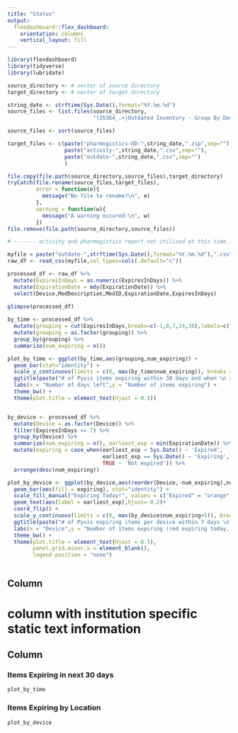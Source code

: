 ```yaml
---
title: "Status"
output: 
  flexdashboard::flex_dashboard:
    orientation: columns
    vertical_layout: fill
---
```


```r
library(flexdashboard)
library(tidyverse)
library(lubridate)

source_directory <- # vector of source directory
target_directory <- # vector of target directory

string_date <- strftime(Sys.Date(),format="%Y.%m.%d")
source_files <- list.files(source_directory, 
                           "(35364_.+|Outdated Inventory - Group By Device|All Station Event Report - Sort by Station)(.zip|.csv)$")

source_files <- sort(source_files)

target_files <- c(paste("pharmogistics-OD-",string_date,".zip",sep=""),
                  paste("activity-",string_date,".csv",sep=""),
                  paste("outdate-",string_date,".csv",sep="")
                  )

file.copy(file.path(source_directory,source_files),target_directory)
tryCatch(file.rename(source_files,target_files),
         error = function(e){
           message("No file to rename?\n", e)
         },
         warning = function(w){
           message("A warning occured:\n", w)
         })
file.remove(file.path(source_directory,source_files))

# ------- activity and pharmogistics report not utilized at this time...

myfile = paste("outdate-",strftime(Sys.Date(),format="%Y.%m.%d"),".csv",sep="")
raw_df <- read_csv(myfile,col_types=cols(.default="c"))

processed_df <- raw_df %>% 
  mutate(ExpiresInDays = as.numeric(ExpiresInDays)) %>%
  mutate(ExpirationDate = mdy(ExpirationDate)) %>%
  select(Device,MedDescription,MedID,ExpirationDate,ExpiresInDays)

glimpse(processed_df)
  
by_time <- processed_df %>%
  mutate(grouping = cut(ExpiresInDays,breaks=c(-1,0,7,14,30),labels=c("TODAY!!!","1 Week","2 Weeks","4 Weeks"))) %>%
  mutate(grouping = as.factor(grouping)) %>%
  group_by(grouping) %>%
  summarize(num_expiring = n())

plot_by_time <- ggplot(by_time,aes(grouping,num_expiring)) + 
  geom_bar(stat="identity") +
  scale_y_continuous(limits = c(0, max(by_time$num_expiring)), breaks = seq(0, max(by_time$num_expiring), by = 50)) +
  ggtitle(paste("# of Pyxis items expiring within 30 days and when \n as of ", as.character(Sys.Date()))) +
  labs(x = "Number of days left",y = "Number of items expiring") +
  theme_bw() +
  theme(plot.title = element_text(hjust = 0.5))


by_device <- processed_df %>%
  mutate(Device = as.factor(Device)) %>%
  filter(ExpiresInDays <= 7) %>%
  group_by(Device) %>%
  summarize(num_expiring = n(), earliest_exp = min(ExpirationDate)) %>%
  mutate(expiring = case_when(earliest_exp < Sys.Date() ~ 'Expired',
                              earliest_exp == Sys.Date() ~ 'Expiring',
                              TRUE ~ 'Not expired')) %>%
  arrange(desc(num_expiring))

plot_by_device <- ggplot(by_device,aes(reorder(Device,-num_expiring),num_expiring)) + 
  geom_bar(aes(fill = expiring), stat="identity") +
  scale_fill_manual("Expiring Today!", values = c("Expired" = "orange", "Expiring" = "firebrick", "Not expired" =  "lightblue")) +
  geom_text(aes(label = earliest_exp),hjust=-0.2)+
  coord_flip() + 
  scale_y_continuous(limits = c(0, max(by_device$num_expiring+5)), breaks = seq(0, max(by_device$num_expiring), by = 1)) +
  ggtitle(paste("# of Pyxis expiring items per device within 7 days \n as of ", as.character(Sys.Date()))) +
  labs(x = "Device",y = "Number of items expiring (red expiring today, orange EXPIRED!!)") +
  theme_bw() +
  theme(plot.title = element_text(hjust = 0.5),
        panel.grid.minor.x = element_blank(),
        legend.position = "none")



```

Column {data-width=500}
-----------------------------------------------------------------------

# column with institution specific static text information



Column {data-width=500}
-----------------------------------------------------------------------

### Items Expiring in next 30 days

```r
plot_by_time
```

### Items Expiring by Location

```r
plot_by_device
```



